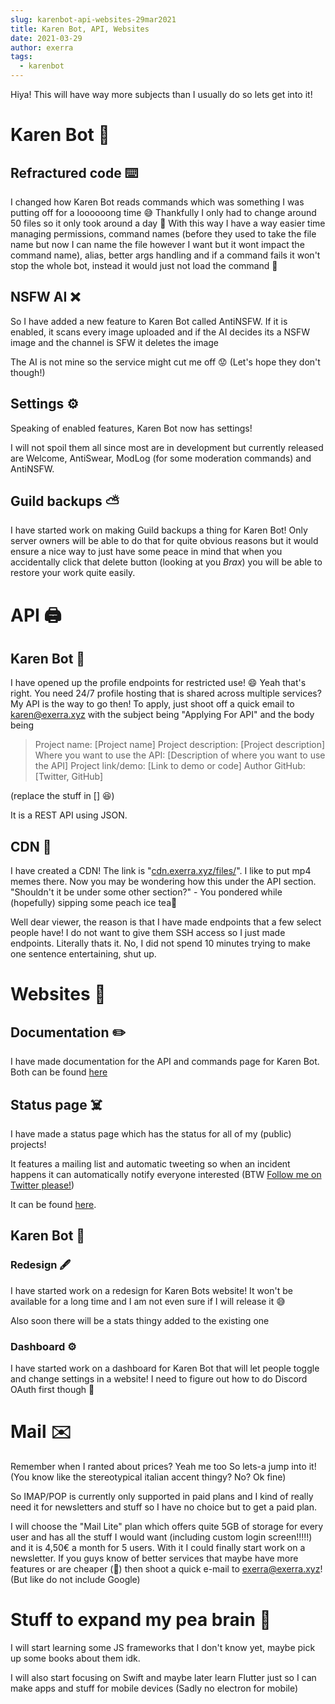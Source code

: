 ```yaml
---
slug: karenbot-api-websites-29mar2021
title: Karen Bot, API, Websites
date: 2021-03-29
author: exerra
tags:
  - karenbot
---
```

Hiya! This will have way more subjects than I usually do so lets get into it!

# Karen Bot 🤖

## Refractured code ⌨️

I changed how Karen Bot reads commands which was something I was putting off for a loooooong time 😅
Thankfully I only had to change around 50 files so it only took around a day 📆
With this way I have a way easier time managing permissions, command names (before they used to take the file name but now I can name the file however I want but it wont impact the command name), alias, better args handling and if a command fails it won't stop the whole bot, instead it would just not load the command 🥳

## NSFW AI ❌

So I have added a new feature to Karen Bot called AntiNSFW. If it is enabled, it scans every image uploaded and if the AI decides its a NSFW image and the channel is SFW it deletes the image

The AI is not mine so the service might cut me off 😟 (Let's hope they don't though!)

## Settings ⚙️

Speaking of enabled features, Karen Bot now has settings!

I will not spoil them all since most are in development but currently released are Welcome, AntiSwear, ModLog (for some moderation commands) and AntiNSFW.

## Guild backups ⛅️

I have started work on making Guild backups a thing for Karen Bot! Only server owners will be able to do that for quite obvious reasons but it would ensure a nice way to just have some peace in mind that when you accidentally click that delete button (looking at you *Brax*) you will be able to restore your work quite easily.

# API 🖨️

## Karen Bot 🤖

I have opened up the profile endpoints for restricted use! 😄
Yeah that's right. You need 24/7 profile hosting that is shared across multiple services? My API is the way to go then!
To apply, just shoot off a quick email to [karen@exerra.xyz](mailto:karen@exerra.xyz?subject=Applying%20For%20API) with the subject being "Applying For API" and the body being

> Project name: [Project name]
> Project description: [Project description]
> Where you want to use the API: [Description of where you want to use the API]
> Project link/demo: [Link to demo or code]
> Author GitHub: [Twitter, GitHub]

(replace the stuff in [] 😆)

It is a REST API using JSON.

## CDN 📄

I have created a CDN! The link is "[cdn.exerra.xyz/files/](https://cdn.exerra.xyz/files/)". I like to put mp4 memes there.
Now you may be wondering how this under the API section. "Shouldn't it be under some other section?" - You pondered while (hopefully) sipping some peach ice tea🍹

Well dear viewer, the reason is that I have made endpoints that a few select people have! I do not want to give them SSH access so I just made endpoints. Literally thats it. No, I did not spend 10 minutes trying to make one sentence entertaining, shut up.

# Websites 📑

## Documentation ✏️

I have made documentation for the API and commands page for Karen Bot. Both can be found [here](https://docs.karen.exerra.xyz)

## Status page ☠️

I have made a status page which has the status for all of my (public) projects!

It features a mailing list and automatic tweeting so when an incident happens it can automatically notify everyone interested (BTW [Follow me on Twitter please!](https://twitter.com/Exerra))

It can be found [here](https://status.exerra.xyz).

## Karen Bot 🤖

### Redesign 🖋️

I have started work on a redesign for Karen Bots website! It won't be available for a long time and I am not even sure if I will release it 😅

Also soon there will be a stats thingy added to the existing one

### Dashboard ⚙️

I have started work on a dashboard for Karen Bot that will let people toggle and change settings in a website! I need to figure out how to do Discord OAuth first though 👀

# Mail ✉️

Remember when I ranted about prices? Yeah me too
So lets-a jump into it! (You know like the stereotypical italian accent thingy? No? Ok fine)



So IMAP/POP is currently only supported in paid plans and I kind of really need it for newsletters and stuff so I have no choice but to get a paid plan.

I will choose the "Mail Lite" plan which offers quite 5GB of storage for every user and has all the stuff I would want (including custom login screen!!!!!) and it is 4,50€ a month for 5 users. With it I could finally start work on a newsletter. If you guys know of better services that maybe have more features or are cheaper (👀) then shoot a quick e-mail to [exerra@exerra.xyz](mailto:exerra@exerra.xyz)! (But like do not include Google)

# Stuff to expand my pea brain 🧠

I will start learning some JS frameworks that I don't know yet, maybe pick up some books about them idk.

I will also start focusing on Swift and maybe later learn Flutter just so I can make apps and stuff for mobile devices (Sadly no electron for mobile)